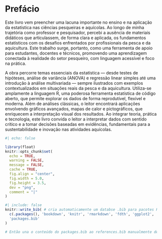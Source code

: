 # Prefácio {.unnumbered}

Este livro vem preencher uma lacuna importante no ensino e na aplicação da estatística nas ciências pesqueiras e aquícolas. Ao longo de minha trajetória como professor e pesquisador, percebi a ausência de materiais didáticos que articulassem, de forma clara e aplicada, os fundamentos estatísticos com os desafios enfrentados por profissionais da pesca e da aquicultura. Este trabalho surge, portanto, como uma ferramenta de apoio para estudantes, docentes e técnicos, promovendo uma aprendizagem conectada à realidade do setor pesqueiro, com linguagem acessível e foco na prática.

A obra percorre temas essenciais da estatística — desde testes de hipóteses, análise de variância (ANOVA) e regressão linear simples até uma introdução à análise multivariada — sempre ilustrados com exemplos contextualizados em situações reais da pesca e da aquicultura. Utiliza-se amplamente a linguagem R, uma poderosa ferramenta estatística de código aberto, que permite explorar os dados de forma reprodutível, flexível e moderna. Além de análises clássicas, o leitor encontrará aplicações envolvendo gráficos avançados, mapas de calor e pictográficos, que enriquecem a interpretação visual dos resultados. Ao integrar teoria, prática e tecnologia, este livro convida o leitor a interpretar dados com sentido crítico e a tomar decisões baseadas em evidências, fundamentais para a sustentabilidade e inovação nas atividades aquícolas.

```r
#| echo: false

library(float)
knitr::opts_chunk$set(
  echo = TRUE,
  warning = FALSE,
  message = FALSE,
  cache = TRUE,
  fig.align = "center",
  fig.width = 5.0,
  fig.height = 3.5,
  dev = "png",
  comment = "|"
)
```

```r
#| include: false
knitr::write_bib( # cria automaticamente um databse .bib para pacotes R
  c(.packages(), 'bookdown', 'knitr', 'rmarkdown', 'fdth', 'ggplot2', 'EAPADados'),
  'packages.bib'
)

# Então una o conteúdo do packages.bib ao references.bib manualmente de tempos em tempos, evitando sobrescrever. 
```
